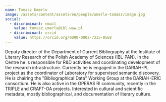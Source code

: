 ```yaml
---
name: Tomasz Umerle
image: /assets/content/assets/en/people/umerle-tomasz/image.jpg
social:
  - discriminant: email
    value: tomasz.umerle@ibl.waw.pl
  - discriminant: orcid
    value: https://orcid.org/0000-0002-7335-0568
---
```

Deputy director of the Department of Current Bibliography at the Institute of Literary Research of the Polish Academy of Sciences (IBL-PAN). In the Centre he is responsible for R&D activities and coordinating development of the research infrastructure. Currently he is engaged in the DARIAH-PL project as the coordinator of Laboratory for supervised semantic discovery. He is chairing the "Bibliographical Data" Working Group at the DARIAH-ERIC consortium. He is also active in the OPERAS RI community, recently in the TRIPLE and CRAFT-OA projects. Interested in cultural and scientific metadata, mostly bibliographical, and documentation of literary culture.
